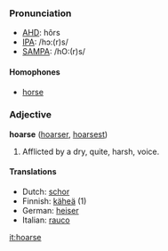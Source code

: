 ===Pronunciation===
*[[w:AHD|AHD]]: hôrs
*[[w:IPA|IPA]]: /hɔ:(r)s/
*[[w:SAMPA|SAMPA]]: /hO:(r)s/

====Homophones====
*[[horse]]

===Adjective===
'''hoarse''' ([[hoarser]], [[hoarsest]])
# Afflicted by a dry, quite, harsh, voice.

==== Translations ====
*Dutch: [[schor]]
*Finnish: [[käheä]] (1)
*German: [[heiser]]
*Italian: [[rauco]]

[[it:hoarse]]